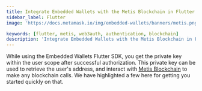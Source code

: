```yaml
---
title: Integrate Embedded Wallets with the Metis Blockchain in Flutter
sidebar_label: Flutter
image: 'https://docs.metamask.io/img/embedded-wallets/banners/metis.png'

keywords: [flutter, metis, web3auth, authentication, blockchain]
description: 'Integrate Embedded Wallets with the Metis Blockchain in Flutter | Embedded Wallets'
---
```



<SEO
  title="Integrate Embedded Wallets with the Metis Blockchain in Flutter"
  description="Integrate Embedded Wallets with the Metis Blockchain in Flutter | Embedded Wallets"
  image="https://docs.metamask.io/img/embedded-wallets/banners/metis.png"
  slug="/embedded-wallets/connect-blockchain/evm/metis/flutter"
/>

While using the Embedded Wallets Flutter SDK, you get the private key within the user scope after successful authorization. This private key can be used to retrieve the user's address, and interact with [Metis Blockchain](https://metis.io) to make any blockchain calls. We have highlighted a few here for getting you started quickly on that.

<EVMInteraction />
